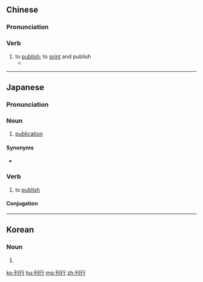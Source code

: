 ==Chinese==
{{zh-forms}}

===Pronunciation===
{{zh-pron
|m=kānxíng
|c=hon1-2 hang4
|mn=khan-hêng
|cat=v
}}

===Verb===
{{zh-verb}}

# to [[publish]]; to [[print]] and publish
#* {{zh-x|刊行 以來，這 本 書 在 ^港、^臺 及 世界 各 地 的 華人 中 始終 擁有 廣大 的 讀者群。|Since '''publication''', this book has acquired a large readership in Taiwan, Hong Kong and Chinese communities the world over.|ref='''1965:''' {{w|Pai Hsien-yung}}, ''Taipei People, Editor's Preface''}}

----

==Japanese==
{{ja-kanjitab|かん|こう|yomi=o}}

===Pronunciation===
{{ja-pron|かんこう|y=o}}

===Noun===
{{ja-noun|かんこう}}

# [[publication]]

====Synonyms====
* {{ja-r|出版|しゅっぱん}}

===Verb===
{{ja-verb-suru|tr=trans|かんこう}}

# to [[publish]]

====Conjugation====
{{ja-suru|かんこう}}

----

==Korean==
{{ko-hanjatab}}

===Noun===
{{ko-noun|hj|hangeul=간행}}

# {{hanja form of|간행|[[publication]]}}

[[ko:刊行]]
[[hu:刊行]]
[[mg:刊行]]
[[zh:刊行]]
